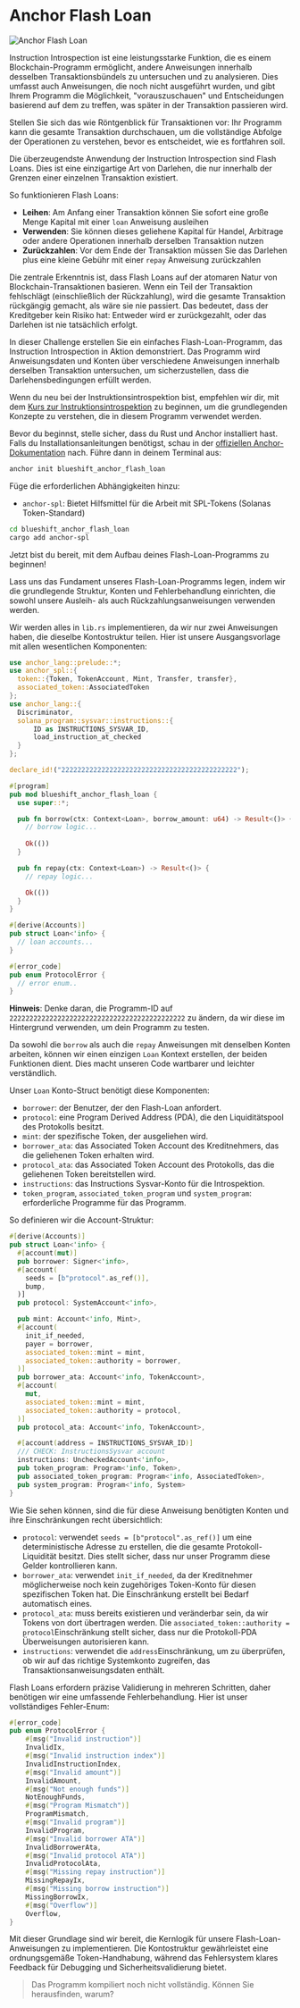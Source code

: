 
# Anchor Flash Loan

![Anchor Flash Loan](/graphics/challenge-banners/anchor-flash-loan.png)

Instruction Introspection ist eine leistungsstarke Funktion, die es einem Blockchain-Programm ermöglicht, andere Anweisungen innerhalb desselben Transaktionsbündels zu untersuchen und zu analysieren. Dies umfasst auch Anweisungen, die noch nicht ausgeführt wurden, und gibt Ihrem Programm die Möglichkeit, "vorauszuschauen" und Entscheidungen basierend auf dem zu treffen, was später in der Transaktion passieren wird.

Stellen Sie sich das wie Röntgenblick für Transaktionen vor: Ihr Programm kann die gesamte Transaktion durchschauen, um die vollständige Abfolge der Operationen zu verstehen, bevor es entscheidet, wie es fortfahren soll.

Die überzeugendste Anwendung der Instruction Introspection sind Flash Loans. Dies ist eine einzigartige Art von Darlehen, die nur innerhalb der Grenzen einer einzelnen Transaktion existiert.

So funktionieren Flash Loans:
- **Leihen**: Am Anfang einer Transaktion können Sie sofort eine große Menge Kapital mit einer `loan` Anweisung ausleihen
- **Verwenden**: Sie können dieses geliehene Kapital für Handel, Arbitrage oder andere Operationen innerhalb derselben Transaktion nutzen
- **Zurückzahlen**: Vor dem Ende der Transaktion müssen Sie das Darlehen plus eine kleine Gebühr mit einer `repay` Anweisung zurückzahlen

Die zentrale Erkenntnis ist, dass Flash Loans auf der atomaren Natur von Blockchain-Transaktionen basieren. Wenn ein Teil der Transaktion fehlschlägt (einschließlich der Rückzahlung), wird die gesamte Transaktion rückgängig gemacht, als wäre sie nie passiert. Das bedeutet, dass der Kreditgeber kein Risiko hat: Entweder wird er zurückgezahlt, oder das Darlehen ist nie tatsächlich erfolgt.

In dieser Challenge erstellen Sie ein einfaches Flash-Loan-Programm, das Instruction Introspection in Aktion demonstriert. Das Programm wird Anweisungsdaten und Konten über verschiedene Anweisungen innerhalb derselben Transaktion untersuchen, um sicherzustellen, dass die Darlehensbedingungen erfüllt werden.

Wenn du neu bei der Instruktionsintrospektion bist, empfehlen wir dir, mit dem [Kurs zur Instruktionsintrospektion](/de/courses/instruction-introspection) zu beginnen, um die grundlegenden Konzepte zu verstehen, die in diesem Programm verwendet werden.

<ArticleSection name="Installation" id="installation" level="h2" />

Bevor du beginnst, stelle sicher, dass du Rust und Anchor installiert hast. Falls du Installationsanleitungen benötigst, schau in der [offiziellen Anchor-Dokumentation](https://www.anchor-lang.com/docs/installation) nach. Führe dann in deinem Terminal aus:

```bash
anchor init blueshift_anchor_flash_loan
```

Füge die erforderlichen Abhängigkeiten hinzu:
- `anchor-spl`: Bietet Hilfsmittel für die Arbeit mit SPL-Tokens (Solanas Token-Standard)

```bash
cd blueshift_anchor_flash_loan
cargo add anchor-spl
```

Jetzt bist du bereit, mit dem Aufbau deines Flash-Loan-Programms zu beginnen!

<ArticleSection name="Vorlage" id="template" level="h2" />

Lass uns das Fundament unseres Flash-Loan-Programms legen, indem wir die grundlegende Struktur, Konten und Fehlerbehandlung einrichten, die sowohl unsere Ausleih- als auch Rückzahlungsanweisungen verwenden werden.

Wir werden alles in `lib.rs` implementieren, da wir nur zwei Anweisungen haben, die dieselbe Kontostruktur teilen. Hier ist unsere Ausgangsvorlage mit allen wesentlichen Komponenten:

```rust
use anchor_lang::prelude::*;
use anchor_spl::{
  token::{Token, TokenAccount, Mint, Transfer, transfer}, 
  associated_token::AssociatedToken
}; 
use anchor_lang::{
  Discriminator,
  solana_program::sysvar::instructions::{
      ID as INSTRUCTIONS_SYSVAR_ID,
      load_instruction_at_checked
  }
};

declare_id!("22222222222222222222222222222222222222222222");

#[program]
pub mod blueshift_anchor_flash_loan {
  use super::*;

  pub fn borrow(ctx: Context<Loan>, borrow_amount: u64) -> Result<()> {
    // borrow logic...
    
    Ok(())
  }

  pub fn repay(ctx: Context<Loan>) -> Result<()> {
    // repay logic...

    Ok(())
  }
}

#[derive(Accounts)]
pub struct Loan<'info> {
  // loan accounts...
}

#[error_code]
pub enum ProtocolError {
  // error enum..
}
```

**Hinweis**: Denke daran, die Programm-ID auf `22222222222222222222222222222222222222222222` zu ändern, da wir diese im Hintergrund verwenden, um dein Programm zu testen.

<ArticleSection name="Konten" id="accounts" level="h2" />

Da sowohl die `borrow` als auch die `repay` Anweisungen mit denselben Konten arbeiten, können wir einen einzigen `Loan` Kontext erstellen, der beiden Funktionen dient. Dies macht unseren Code wartbarer und leichter verständlich.

Unser `Loan` Konto-Struct benötigt diese Komponenten:
- `borrower`: der Benutzer, der den Flash-Loan anfordert.
- `protocol`: eine Program Derived Address (PDA), die den Liquiditätspool des Protokolls besitzt.
- `mint`: der spezifische Token, der ausgeliehen wird.
- `borrower_ata`: das Associated Token Account des Kreditnehmers, das die geliehenen Token erhalten wird.
- `protocol_ata`: das Associated Token Account des Protokolls, das die geliehenen Token bereitstellen wird.
- `instructions`: das Instructions Sysvar-Konto für die Introspektion.
- `token_program`, `associated_token_program` und `system_program`: erforderliche Programme für das Programm.

So definieren wir die Account-Struktur:

```rust
#[derive(Accounts)]
pub struct Loan<'info> {
  #[account(mut)]
  pub borrower: Signer<'info>,
  #[account(
    seeds = [b"protocol".as_ref()],
    bump,
  )]
  pub protocol: SystemAccount<'info>,

  pub mint: Account<'info, Mint>,
  #[account(
    init_if_needed,
    payer = borrower,
    associated_token::mint = mint,
    associated_token::authority = borrower,
  )]
  pub borrower_ata: Account<'info, TokenAccount>,
  #[account(
    mut,
    associated_token::mint = mint,
    associated_token::authority = protocol,
  )]
  pub protocol_ata: Account<'info, TokenAccount>,

  #[account(address = INSTRUCTIONS_SYSVAR_ID)]
  /// CHECK: InstructionsSysvar account
  instructions: UncheckedAccount<'info>,
  pub token_program: Program<'info, Token>,
  pub associated_token_program: Program<'info, AssociatedToken>,
  pub system_program: Program<'info, System>
}
```

Wie Sie sehen können, sind die für diese Anweisung benötigten Konten und ihre Einschränkungen recht übersichtlich:
- `protocol`: verwendet `seeds = [b"protocol".as_ref()]` um eine deterministische Adresse zu erstellen, die die gesamte Protokoll-Liquidität besitzt. Dies stellt sicher, dass nur unser Programm diese Gelder kontrollieren kann.
- `borrower_ata`: verwendet `init_if_needed`, da der Kreditnehmer möglicherweise noch kein zugehöriges Token-Konto für diesen spezifischen Token hat. Die Einschränkung erstellt bei Bedarf automatisch eines.
- `protocol_ata`: muss bereits existieren und veränderbar sein, da wir Tokens von dort übertragen werden. Die `associated_token::authority = protocol`Einschränkung stellt sicher, dass nur die Protokoll-PDA Überweisungen autorisieren kann.
- `instructions`: verwendet die `address`Einschränkung, um zu überprüfen, ob wir auf das richtige Systemkonto zugreifen, das Transaktionsanweisungsdaten enthält.

<ArticleSection name="Errors" id="errors" level="h2" />

Flash Loans erfordern präzise Validierung in mehreren Schritten, daher benötigen wir eine umfassende Fehlerbehandlung. Hier ist unser vollständiges Fehler-Enum:

```rust
#[error_code]
pub enum ProtocolError {
    #[msg("Invalid instruction")]
    InvalidIx,
    #[msg("Invalid instruction index")]
    InvalidInstructionIndex,
    #[msg("Invalid amount")]
    InvalidAmount,
    #[msg("Not enough funds")]
    NotEnoughFunds,
    #[msg("Program Mismatch")]
    ProgramMismatch,
    #[msg("Invalid program")]
    InvalidProgram,
    #[msg("Invalid borrower ATA")]
    InvalidBorrowerAta,
    #[msg("Invalid protocol ATA")]
    InvalidProtocolAta,
    #[msg("Missing repay instruction")]
    MissingRepayIx,
    #[msg("Missing borrow instruction")]
    MissingBorrowIx,
    #[msg("Overflow")]
    Overflow,
}
```

Mit dieser Grundlage sind wir bereit, die Kernlogik für unsere Flash-Loan-Anweisungen zu implementieren. Die Kontostruktur gewährleistet eine ordnungsgemäße Token-Handhabung, während das Fehlersystem klares Feedback für Debugging und Sicherheitsvalidierung bietet.

> Das Programm kompiliert noch nicht vollständig. Können Sie herausfinden, warum?